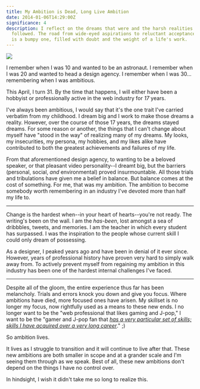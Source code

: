 ```yaml
---
title: My Ambition is Dead, Long Live Ambition
date: 2014-01-06T14:29:00Z
significance: 4
description: I reflect on the dreams that were and the harsh realities that
  followed. The road from wide-eyed aspirations to reluctant acceptance
  is a bumpy one, filled with doubt and the weight of a life's work.
---
```


![](https://666a658c624a3c03a6b2-25cda059d975d2f318c03e90bcf17c40.r92.cf1.rackcdn.com/unsplash_528a8fb8a276d_1.JPG)

I remember when I was 10 and wanted to be an astronaut.
I remember when I was 20 and wanted to head a design agency.
I remember when I was 30... remembering when I was ambitious.

This April, I turn 31. By the time that happens, I will either have been a hobbyist or professionally active in the web industry for _17_ years.

I've always been ambitious, I would say that it's the one trait I've carried verbatim from my childhood. I dream big and I work to make those dreams a reality. However, over the course of those 17 years, the dreams stayed dreams. For some reason or another, the things that I can't change about myself have "stood in the way" of realizing many of my dreams. My looks, my insecurities, my persona, my hobbies, and my likes alike have contributed to both the greatest achievements and failures of my life.

From that aforementioned design agency, to wanting to be a beloved speaker, or that pleasant video personality--I dreamt big, but the barriers (personal, social, _and_ environmental) proved insurmountable. All those trials and tribulations have given me a belief in balance. But balance comes at the cost of something. For me, that was my ambition. The ambition to become somebody worth remembering in an industry I've devoted more than half my life to.

---

Change is the hardest when--in your heart of hearts--you're not ready. The writing's been on the wall. I am the _has-been_, lost amongst a sea of dribbbles, tweets, and memories. I am the teacher in which every student has surpassed. I was the inspiration to the people whose current skill I could only dream of possessing.

As a designer, I peaked years ago and have been in denial of it ever since. However, years of professional history have proven very hard to simply walk away from. To actively prevent myself from regaining my ambition in this industry has been one of the hardest internal challenges I've faced.

---

Despite all of the gloom, the entire experience thus far has been melancholy. Trials and errors knock you down and give you focus. Where ambitions have died, more focused ones have arisen. My skillset is no longer my focus, now rightfully used as a means to these new ends. I no longer want to be the "web professional that likes gaming and J-pop," I want to be the "gamer and J-pop fan that _[has a very particular set of skills; skills I have acquired over a very long career][1]_." ;)

So ambition lives.

It lives as I struggle to transition and it will continue to live after that. These new ambitions are both smaller in scope and at a grander scale and I'm seeing them through as we speak. Best of all, these new ambitions don't depend on the things I have no control over.

In hindsight, I wish it didn't take me so long to realize this.

[1]: https://www.youtube.com/watch?v=KgmO32IdwuE
